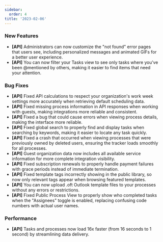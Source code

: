 ```yaml
---
sidebar:
  order: 4
title: '2023-02-06'
---
```


### New Features

- **[API]** Administrators can now customize the "not found" error pages that users see, including personalized messages and animated GIFs for a better user experience.
- **[API]** You can now filter your Tasks view to see only tasks where you've been @mentioned by others, making it easier to find items that need your attention.

### Bug Fixes

- **[API]** Fixed API calculations to respect your organization's work week settings more accurately when retrieving default scheduling data.
- **[API]** Fixed missing process information in API responses when working with guests, making integrations more reliable and consistent.
- **[API]** Fixed a bug that could cause errors when viewing process details, making the interface more reliable.
- **[API]** Fixed global search to properly find and display tasks when searching by keywords, making it easier to locate any task quickly.
- **[API]** Fixed a crash that occurred when viewing processes that were previously owned by deleted users, ensuring the tracker loads smoothly for all processes.
- **[API]** Guest organization data now includes all available service information for more complete integration visibility.
- **[API]** Fixed subscription renewals to properly handle payment failures with grace periods instead of immediate termination.
- **[API]** Fixed template tags incorrectly showing in the public library, so now only relevant tags appear when browsing featured templates.
- **[API]** You can now upload .oft Outlook template files to your processes without any errors or restrictions.
- **[API]** Fixed Public Process View to properly show who completed tasks when the "Assignees" toggle is enabled, replacing confusing code numbers with actual user names.

### Performance

- **[API]** Tasks and processes now load 16x faster (from 16 seconds to 1 second) by streamlining data delivery.
